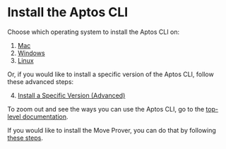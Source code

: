 # Install the Aptos CLI

Choose which operating system to install the Aptos CLI on:

1. [Mac](install-cli/install-cli-mac.mdx)
2. [Windows](install-cli/install-cli-windows.mdx)
3. [Linux](install-cli/install-cli-linux.mdx)

Or, if you would like to install a specific version of the Aptos CLI, follow these advanced steps:

4. [Install a Specific Version (Advanced)](install-cli/install-cli-specific-version.mdx)

To zoom out and see the ways you can use the Aptos CLI, go to the [top-level documentation](../cli.mdx).

If you would like to install the Move Prover, you can do that by following [these steps](install-cli/install-move-prover.mdx).
